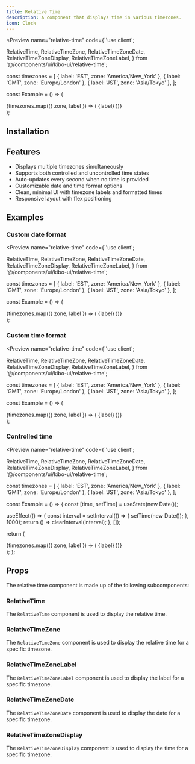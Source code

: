```yaml
---
title: Relative Time
description: A component that displays time in various timezones.
icon: Clock
---
```


<Preview name="relative-time" code={`'use client';

  RelativeTime,
  RelativeTimeZone,
  RelativeTimeZoneDate,
  RelativeTimeZoneDisplay,
  RelativeTimeZoneLabel,
} from '@/components/ui/kibo-ui/relative-time';

const timezones = [
  { label: 'EST', zone: 'America/New_York' },
  { label: 'GMT', zone: 'Europe/London' },
  { label: 'JST', zone: 'Asia/Tokyo' },
];

const Example = () => (
  <div className="flex w-full h-screen items-center justify-center gap-4 bg-secondary">
    <div className="bg-background border rounded-md p-4">
      <RelativeTime>
        {timezones.map(({ zone, label }) => (
          <RelativeTimeZone key={zone} zone={zone}>
            <RelativeTimeZoneLabel>{label}</RelativeTimeZoneLabel>
            <RelativeTimeZoneDate />
            <RelativeTimeZoneDisplay />
          </RelativeTimeZone>
        ))}
      </RelativeTime>
    </div>
  </div>
);


## Installation

<Installer packageName="relative-time" />

## Features

- Displays multiple timezones simultaneously
- Supports both controlled and uncontrolled time states
- Auto-updates every second when no time is provided
- Customizable date and time format options
- Clean, minimal UI with timezone labels and formatted times
- Responsive layout with flex positioning

## Examples

### Custom date format

<Preview name="relative-time" code={`'use client';

  RelativeTime,
  RelativeTimeZone,
  RelativeTimeZoneDate,
  RelativeTimeZoneDisplay,
  RelativeTimeZoneLabel,
} from '@/components/ui/kibo-ui/relative-time';

const timezones = [
  { label: 'EST', zone: 'America/New_York' },
  { label: 'GMT', zone: 'Europe/London' },
  { label: 'JST', zone: 'Asia/Tokyo' },
];

const Example = () => (
  <div className="flex w-full h-screen items-center justify-center gap-4 bg-secondary">
    <div className="bg-background border rounded-md p-4">
      <RelativeTime dateFormatOptions={{ dateStyle: 'full' }}>
        {timezones.map(({ zone, label }) => (
          <RelativeTimeZone key={zone} zone={zone}>
            <RelativeTimeZoneLabel>{label}</RelativeTimeZoneLabel>
            <RelativeTimeZoneDate />
            <RelativeTimeZoneDisplay />
          </RelativeTimeZone>
        ))}
      </RelativeTime>
    </div>
  </div>
);


### Custom time format

<Preview name="relative-time" code={`'use client';

  RelativeTime,
  RelativeTimeZone,
  RelativeTimeZoneDate,
  RelativeTimeZoneDisplay,
  RelativeTimeZoneLabel,
} from '@/components/ui/kibo-ui/relative-time';

const timezones = [
  { label: 'EST', zone: 'America/New_York' },
  { label: 'GMT', zone: 'Europe/London' },
  { label: 'JST', zone: 'Asia/Tokyo' },
];

const Example = () => (
  <div className="flex w-full h-screen items-center justify-center gap-4 bg-secondary">
    <div className="bg-background border rounded-md p-4">
      <RelativeTime timeFormatOptions={{ hour: '2-digit', minute: '2-digit' }}>
        {timezones.map(({ zone, label }) => (
          <RelativeTimeZone key={zone} zone={zone}>
            <RelativeTimeZoneLabel>{label}</RelativeTimeZoneLabel>
            <RelativeTimeZoneDate />
            <RelativeTimeZoneDisplay />
          </RelativeTimeZone>
        ))}
      </RelativeTime>
    </div>
  </div>
);


### Controlled time

<Preview name="relative-time" code={`'use client';

  RelativeTime,
  RelativeTimeZone,
  RelativeTimeZoneDate,
  RelativeTimeZoneDisplay,
  RelativeTimeZoneLabel,
} from '@/components/ui/kibo-ui/relative-time';

const timezones = [
  { label: 'EST', zone: 'America/New_York' },
  { label: 'GMT', zone: 'Europe/London' },
  { label: 'JST', zone: 'Asia/Tokyo' },
];

const Example = () => {
  const [time, setTime] = useState(new Date());

  useEffect(() => {
    const interval = setInterval(() => {
      setTime(new Date());
    }, 1000);
    return () => clearInterval(interval);
  }, []);

  return (
    <div className="flex w-full h-screen items-center justify-center gap-4 bg-secondary">
      <div className="bg-background border rounded-md p-4">
        <RelativeTime time={time} onTimeChange={setTime}>
          {timezones.map(({ zone, label }) => (
            <RelativeTimeZone key={zone} zone={zone}>
              <RelativeTimeZoneLabel>{label}</RelativeTimeZoneLabel>
              <RelativeTimeZoneDate />
              <RelativeTimeZoneDisplay />
            </RelativeTimeZone>
          ))}
        </RelativeTime>
      </div>
    </div>
  );
};


## Props

The relative time component is made up of the following subcomponents:

### RelativeTime

The `RelativeTime` component is used to display the relative time.

<AutoTypeTable path="node_modules/@repo/relative-time/index.tsx" name="RelativeTimeProps" />

### RelativeTimeZone

The `RelativeTimeZone` component is used to display the relative time for a specific timezone.

<AutoTypeTable path="node_modules/@repo/relative-time/index.tsx" name="RelativeTimeZoneProps" />

### RelativeTimeZoneLabel

The `RelativeTimeZoneLabel` component is used to display the label for a specific timezone.

<AutoTypeTable path="node_modules/@repo/relative-time/index.tsx" name="RelativeTimeZoneLabelProps" />

### RelativeTimeZoneDate

The `RelativeTimeZoneDate` component is used to display the date for a specific timezone.

<AutoTypeTable path="node_modules/@repo/relative-time/index.tsx" name="RelativeTimeZoneDateProps" />

### RelativeTimeZoneDisplay

The `RelativeTimeZoneDisplay` component is used to display the time for a specific timezone.

<AutoTypeTable path="node_modules/@repo/relative-time/index.tsx" name="RelativeTimeZoneDisplayProps" />
